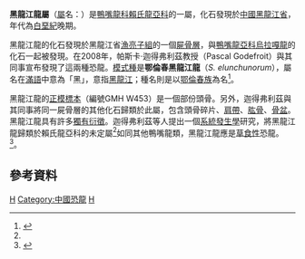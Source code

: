 {{Otheruses|subject=黑龍江龍|other=非正式命名的黑龙江龙（''Heilongjiangosaurus''）|黑龍江龍 (Heilongjiangosaurus)}}
{{Automatic Taxobox
| taxon = Sahaliyania
| image = Sahaliyania.jpg 
| image_width = 250px
| image_caption = 黑龍江龍的下頜骨與牙齒
|fossil_range= [[白堊紀|白堊紀]]晚期, {{fossilrange|68|66}}
| authority = Godefroit ''et al.'', 2008
| type_species = '''鄂倫春黑龍江龍 <br>''Sahaliyania elunchunorum'''''
| type_species_authority = Godefroit ''et al.'', 2008
}}

'''黑龍江龍屬'''（[[屬|屬]]名：{{lang|la|''Sahaliyania''}}）是[[鴨嘴龍科|鴨嘴龍科]][[賴氏龍亞科|賴氏龍亞科]]的一屬，化石發現於[[中國|中國]][[黑龍江省|黑龍江省]]，年代為[[白堊紀|白堊紀]]晚期。

黑龍江龍的化石發現於黑龍江省[[漁亮子組|漁亮子組]]的一個[[屍骨層|屍骨層]]，與[[鴨嘴龍亞科|鴨嘴龍亞科]][[烏拉嘎龍|烏拉嘎龍]]的化石一起被發現。在2008年，帕斯卡·迦得弗利茲教授（Pascal Godefroit）與其同事宣布發現了這兩種恐龍。[[模式種|模式種]]是'''鄂倫春黑龍江龍'''（''S. elunchunorum''），屬名在[[滿語|滿語]]中意為「黑」，意指[[黑龍江|黑龍江]]；種名則是以[[鄂倫春族|鄂倫春族]]為名<ref name=PGetal08>{{en}}{{cite journal |last=Godefroit |first=Pascal |coauthors=Hai Shulin; Yu Tingxiang; and Lauters, Pascaline |year=2008 |title=New hadrosaurid dinosaurs from the uppermost Cretaceous of north−eastern China |journal=Acta Palaeontologica Polonica |volume=53 |issue=1 |pages=47–74 |url=http://www.app.pan.pl/acta53/app53-047.pdf |format=pdf}}</ref>。

黑龍江龍的[[正模標本|正模標本]]（編號GMH W453）是一個部份頭骨。另外，迦得弗利茲與其同事將同一屍骨層的其他化石歸類於此屬，包含頭骨碎片、[[胸帶|肩帶]]、[[肱骨|肱骨]]、[[骨盆|骨盆]]。黑龍江龍具有許多[[獨有衍徵|獨有衍徵]]。迦得弗利茲等人提出一個[[系統發生學|系統發生學]]研究，將黑龍江龍歸類於賴氏龍亞科的未定屬<ref name=PGetal08/>如同其他鴨嘴龍類，黑龍江龍應是[[草食性|草食性]]恐龍。<ref name=HWF04>{{en}}{{cite book |last=Horner |first=John R. |coauthors=Weishampel, David B.; and Forster, Catherine A |editor=Weishampel, David B.; Dodson, Peter; and Osmólska, Halszka (eds.)|title=The Dinosauria |url=https://archive.org/details/dinosauriandedit00weis |edition=2nd |year= 2004|publisher=University of California Press |location=Berkeley |isbn=0-520-24209-2 |pages=[https://archive.org/details/dinosauriandedit00weis/page/438 438]–463 |chapter=Hadrosauridae }}</ref>。

==參考資料==
{{reflist}}
{{Ornithopoda|H.}}
{{Taxonbar|from=Q1999879}}

[[Category:上白堊紀恐龍|H]]
[[Category:中國恐龍|Category:中國恐龍]]
[[Category:賴氏龍亞科|H]]


{{dinosaur-stub}}